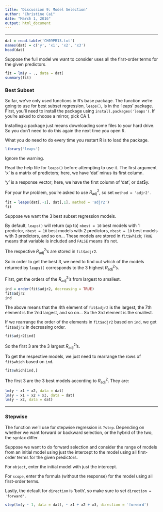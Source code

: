 ---
title: 'Discussion 9: Model Selection'
author: "Christine Cai"
date: "March 1, 2016"
output: html_document
---

***

```{r}
dat = read.table('CH09PR13.txt')
names(dat) = c('y', 'x1', 'x2', 'x3')
head(dat)
```

Suppose the full model we want to consider uses all the first-order terms for the given predictors.
```{r}
fit = lm(y ~ ., data = dat)
summary(fit)
```

### Best Subset

So far, we've only used functions in R's base package. The function we're going to use for best subset regression, `leaps()`, is in the 'leaps' package. First, you'll need to install the package using `install.packages('leaps')`. If you're asked to choose a mirror, pick CA 1.

Installing a package just means downloading some files to your hard drive. So you don't need to do this again the next time you open R.

What you do need to do every time you restart R is to load the package.
```{r}
library('leaps')
```

Ignore the warning.

Read the help file for `leaps()` before attempting to use it. The first argument 'x' is a matrix of predictors; here, we have 'dat' minus its first column.

'y' is a response vector; here, we have the first column of 'dat', or dat$y. 

For your hw problem, you're asked to use $R^2_\mathrm{adj}$, so set `method = 'adjr2'`.
```{r}
fit = leaps(dat[,-1], dat[,1], method = 'adjr2')
fit
```

Suppose we want the 3 best subset regression models.

By default, `leaps()` will return (up to) `nbest = 10` best models with 1 predictor, `nbest = 10` best models with 2 predictors, `nbest = 10` best models with 3 predictors, and so on... These models are stored in `fit$which`; `TRUE` means that variable is included and `FALSE` means it's not.

The respective $R^2_\mathrm{adj}$'s are stored in `fit$adjr2`.

So in order to get the best 3, we need to find out which of the models returned by `leaps()` corresponds to the 3 highest $R^2_\mathrm{adj}$'s.

First, get the orders of the $R^2_\mathrm{adj}$'s from largest to smallest.
```{r}
ind = order(fit$adjr2, decreasing = TRUE)
fit$adjr2
ind
```

The above means that the 4th element of `fit$adjr2` is the largest, the 7th element is the 2nd largest, and so on... So the 3rd element is the smallest.

If we rearrange the order of the elements in `fit$adjr2` based on `ind`, we get `fit$adjr2` in decreasing order.
```{r}
fit$adjr2[ind]
```

So the first 3 are the 3 largest $R^2_\mathrm{adj}$'s.

To get the respective models, we just need to rearrange the rows of `fit$which` based on `ind`.
```{r}
fit$which[ind,]
```

The first 3 are the 3 best models according to $R^2_\mathrm{adj}$. They are:
```{r}
lm(y ~ x1 + x2, data = dat)
lm(y ~ x1 + x2 + x3, data = dat)
lm(y ~ x2, data = dat)
```

***

### Stepwise

The function we'll use for stepwise regression is `?step`. Depending on whether we want forward or backward selection, or the hybrid of the two, the syntax differ.

Suppose we want to do forward selection and consider the range of models from an initial model using just the intercept to the model using all first-order terms for the given predictors.

For `object`, enter the initial model with just the intercept.

For `scope`, enter the formula (without the response) for the model using all first-order terms.

Lastly, the default for `direction` is 'both', so make sure to set `direction = 'forward'`.
```{r}
step(lm(y ~ 1, data = dat), ~ x1 + x2 + x3, direction = 'forward')
```
